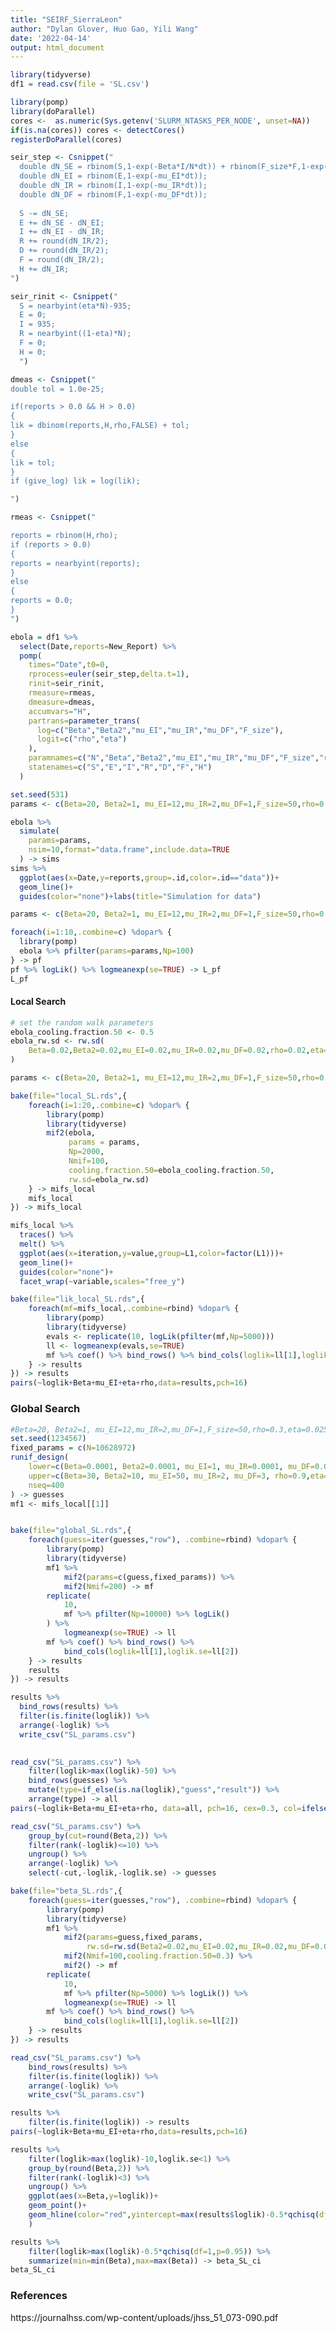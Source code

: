 ```yaml
---
title: "SEIRF_SierraLeon"
author: "Dylan Glover, Huo Gao, Yili Wang"
date: '2022-04-14'
output: html_document
---
```


```r
library(tidyverse)
df1 = read.csv(file = 'SL.csv')
```


```r
library(pomp)
library(doParallel)
cores <-  as.numeric(Sys.getenv('SLURM_NTASKS_PER_NODE', unset=NA))
if(is.na(cores)) cores <- detectCores()  
registerDoParallel(cores)

seir_step <- Csnippet("
  double dN_SE = rbinom(S,1-exp(-Beta*I/N*dt)) + rbinom(F_size*F,1-exp(-Beta2/F_size*dt));
  double dN_EI = rbinom(E,1-exp(-mu_EI*dt));
  double dN_IR = rbinom(I,1-exp(-mu_IR*dt));
  double dN_DF = rbinom(F,1-exp(-mu_DF*dt));
  
  S -= dN_SE;
  E += dN_SE - dN_EI;
  I += dN_EI - dN_IR;
  R += round(dN_IR/2);
  D += round(dN_IR/2);
  F = round(dN_IR/2);
  H += dN_IR;
")

seir_rinit <- Csnippet("
  S = nearbyint(eta*N)-935;
  E = 0;
  I = 935;
  R = nearbyint((1-eta)*N);
  F = 0;
  H = 0;
  ")

dmeas <- Csnippet("
double tol = 1.0e-25;

if(reports > 0.0 && H > 0.0)
{
lik = dbinom(reports,H,rho,FALSE) + tol;
} 
else
{
lik = tol;
}
if (give_log) lik = log(lik);

")

rmeas <- Csnippet("

reports = rbinom(H,rho);
if (reports > 0.0) 
{
reports = nearbyint(reports);
} 
else 
{
reports = 0.0;
}
")

ebola = df1 %>%
  select(Date,reports=New_Report) %>%
  pomp(
    times="Date",t0=0,
    rprocess=euler(seir_step,delta.t=1),
    rinit=seir_rinit,
    rmeasure=rmeas,
    dmeasure=dmeas,
    accumvars="H",
    partrans=parameter_trans(
      log=c("Beta","Beta2","mu_EI","mu_IR","mu_DF","F_size"),
      logit=c("rho","eta")
    ),
    paramnames=c("N","Beta","Beta2","mu_EI","mu_IR","mu_DF","F_size","rho","eta"),
    statenames=c("S","E","I","R","D","F","H")
  )
```


```r
set.seed(531)
params <- c(Beta=20, Beta2=1, mu_EI=12,mu_IR=2,mu_DF=1,F_size=50,rho=0.3,eta=0.025,N=6190280)

ebola %>%
  simulate(
    params=params,
    nsim=10,format="data.frame",include.data=TRUE
  ) -> sims
sims %>%
  ggplot(aes(x=Date,y=reports,group=.id,color=.id=="data"))+
  geom_line()+
  guides(color="none")+labs(title="Simulation for data")
```

```r
params <- c(Beta=20, Beta2=1, mu_EI=12,mu_IR=2,mu_DF=1,F_size=50,rho=0.3,eta=0.025,N=6190280)

foreach(i=1:10,.combine=c) %dopar% {
  library(pomp)
  ebola %>% pfilter(params=params,Np=100)
} -> pf
pf %>% logLik() %>% logmeanexp(se=TRUE) -> L_pf
L_pf
```


#### Local Search

```r
# set the random walk parameters
ebola_cooling.fraction.50 <- 0.5
ebola_rw.sd <- rw.sd(
    Beta=0.02,Beta2=0.02,mu_EI=0.02,mu_IR=0.02,mu_DF=0.02,rho=0.02,eta=ivp(0.002)
)

params <- c(Beta=20, Beta2=1, mu_EI=12,mu_IR=2,mu_DF=1,F_size=50,rho=0.3,eta=0.025,N=6190280)

bake(file="local_SL.rds",{
    foreach(i=1:20,.combine=c) %dopar% {
        library(pomp)
        library(tidyverse)
        mif2(ebola,
             params = params,
             Np=2000,
             Nmif=100,
             cooling.fraction.50=ebola_cooling.fraction.50,
             rw.sd=ebola_rw.sd) 
    } -> mifs_local 
    mifs_local
}) -> mifs_local
```

```r
mifs_local %>%
  traces() %>%
  melt() %>%
  ggplot(aes(x=iteration,y=value,group=L1,color=factor(L1)))+
  geom_line()+
  guides(color="none")+
  facet_wrap(~variable,scales="free_y")
```


```r
bake(file="lik_local_SL.rds",{
    foreach(mf=mifs_local,.combine=rbind) %dopar% {
        library(pomp)
        library(tidyverse)
        evals <- replicate(10, logLik(pfilter(mf,Np=5000)))
        ll <- logmeanexp(evals,se=TRUE)
        mf %>% coef() %>% bind_rows() %>% bind_cols(loglik=ll[1],loglik.se=ll[2])
    } -> results
}) -> results
pairs(~loglik+Beta+mu_EI+eta+rho,data=results,pch=16)
```


### Global Search

```r
#Beta=20, Beta2=1, mu_EI=12,mu_IR=2,mu_DF=1,F_size=50,rho=0.3,eta=0.025,N=6190280
set.seed(1234567)
fixed_params = c(N=10628972)
runif_design(
    lower=c(Beta=0.0001, Beta2=0.0001, mu_EI=1, mu_IR=0.0001, mu_DF=0.0001, rho=0.0001,eta=0.0001),
    upper=c(Beta=30, Beta2=10, mu_EI=50, mu_IR=2, mu_DF=3, rho=0.9,eta=0.5),
    nseq=400
) -> guesses
mf1 <- mifs_local[[1]]


bake(file="global_SL.rds",{
    foreach(guess=iter(guesses,"row"), .combine=rbind) %dopar% {
        library(pomp)
        library(tidyverse)
        mf1 %>%
            mif2(params=c(guess,fixed_params)) %>%
            mif2(Nmif=200) -> mf
        replicate(
            10,
            mf %>% pfilter(Np=10000) %>% logLik()
        ) %>%
            logmeanexp(se=TRUE) -> ll
        mf %>% coef() %>% bind_rows() %>%
            bind_cols(loglik=ll[1],loglik.se=ll[2])
    } -> results
    results
}) -> results

results %>%
  bind_rows(results) %>%
  filter(is.finite(loglik)) %>%
  arrange(-loglik) %>%
  write_csv("SL_params.csv")
  
```


```r
read_csv("SL_params.csv") %>%
    filter(loglik>max(loglik)-50) %>%
    bind_rows(guesses) %>%
    mutate(type=if_else(is.na(loglik),"guess","result")) %>%
    arrange(type) -> all
pairs(~loglik+Beta+mu_EI+eta+rho, data=all, pch=16, cex=0.3, col=ifelse(all$type=="guess",grey(0.5),"red"))

```

```r
read_csv("SL_params.csv") %>%
    group_by(cut=round(Beta,2)) %>%
    filter(rank(-loglik)<=10) %>%
    ungroup() %>%
    arrange(-loglik) %>%
    select(-cut,-loglik,-loglik.se) -> guesses

bake(file="beta_SL.rds",{
    foreach(guess=iter(guesses,"row"), .combine=rbind) %dopar% {
        library(pomp)
        library(tidyverse)
        mf1 %>%
            mif2(params=guess,fixed_params,
                 rw.sd=rw.sd(Beta2=0.02,mu_EI=0.02,mu_IR=0.02,mu_DF=0.02,rho=0.02,eta=ivp(0.002))) %>%
            mif2(Nmif=100,cooling.fraction.50=0.3) %>%
            mif2() -> mf
        replicate(
            10,
            mf %>% pfilter(Np=5000) %>% logLik()) %>%
            logmeanexp(se=TRUE) -> ll
        mf %>% coef() %>% bind_rows() %>%
            bind_cols(loglik=ll[1],loglik.se=ll[2])
    } -> results
}) -> results

read_csv("SL_params.csv") %>%
    bind_rows(results) %>%
    filter(is.finite(loglik)) %>%
    arrange(-loglik) %>%
    write_csv("SL_params.csv")

results %>%
    filter(is.finite(loglik)) -> results
pairs(~loglik+Beta+mu_EI+eta+rho,data=results,pch=16)

results %>%
    filter(loglik>max(loglik)-10,loglik.se<1) %>%
    group_by(round(Beta,2)) %>%
    filter(rank(-loglik)<3) %>%
    ungroup() %>%
    ggplot(aes(x=Beta,y=loglik))+
    geom_point()+
    geom_hline(color="red",yintercept=max(results$loglik)-0.5*qchisq(df=1,p=0.95)
    )

results %>%
    filter(loglik>max(loglik)-0.5*qchisq(df=1,p=0.95)) %>%
    summarize(min=min(Beta),max=max(Beta)) -> beta_SL_ci
beta_SL_ci
```

### References
https://journalhss.com/wp-content/uploads/jhss_51_073-090.pdf